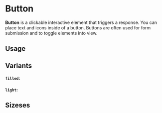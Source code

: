 
<Meta of={ButtonsStories} name="Button Docs" />

# Button

**Button** is a clickable interactive element that triggers a response.
You can place text and icons inside of a button.
Buttons are often used for form submission and to toggle elements into view.

## Usage
<Canvas of={Primary} />
<Controls of={Primary} />

## Variants

#### `filled`:
<Canvas of={ButtonsStories.FilledButtons} />

#### `light`:
<Canvas of={ButtonsStories.LightButtons} />

## Sizeses

<Canvas of={ButtonsStories.ButtonSizes} />
